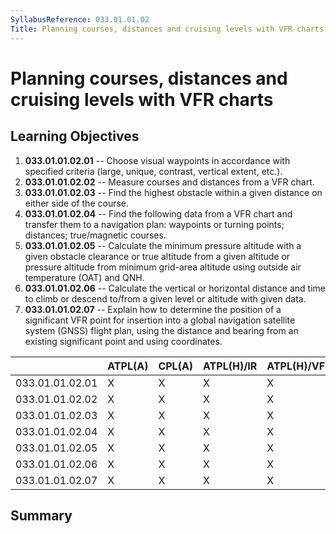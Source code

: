```yaml
---
SyllabusReference: 033.01.01.02
Title: Planning courses, distances and cruising levels with VFR charts
---
```


# Planning courses, distances and cruising levels with VFR charts

## Learning Objectives

1.  **033.01.01.02.01** -- Choose visual waypoints in accordance with specified
    criteria (large, unique, contrast, vertical extent, etc.).
2.  **033.01.01.02.02** -- Measure courses and distances from a VFR chart.
3.  **033.01.01.02.03** -- Find the highest obstacle within a given distance on
    either side of the course.
4.  **033.01.01.02.04** -- Find the following data from a VFR chart and transfer
    them to a navigation plan: waypoints or turning points; distances;
    true/magnetic courses.
5.  **033.01.01.02.05** -- Calculate the minimum pressure altitude with a given
    obstacle clearance or true altitude from a given altitude or pressure
    altitude from minimum grid-area altitude using outside air temperature (OAT)
    and QNH.
6.  **033.01.01.02.06** -- Calculate the vertical or horizontal distance and
    time to climb or descend to/from a given level or altitude with given data.
7.  **033.01.01.02.07** -- Explain how to determine the position of a
    significant VFR point for insertion into a global navigation satellite
    system (GNSS) flight plan, using the distance and bearing from an existing
    significant point and using coordinates.

|                 | ATPL(A) | CPL(A) | ATPL(H)/IR | ATPL(H)/VFR | CPL(H) | IR  | CBIR(A) |
| --------------- | ------- | ------ | ---------- | ----------- | ------ | --- | ------- |
| 033.01.01.02.01 | X       | X      | X          | X           | X      |     |         |
| 033.01.01.02.02 | X       | X      | X          | X           | X      |     |         |
| 033.01.01.02.03 | X       | X      | X          | X           | X      |     |         |
| 033.01.01.02.04 | X       | X      | X          | X           | X      |     |         |
| 033.01.01.02.05 | X       | X      | X          | X           | X      |     |         |
| 033.01.01.02.06 | X       | X      | X          | X           | X      |     |         |
| 033.01.01.02.07 | X       | X      | X          | X           | X      |     |         |

## Summary
